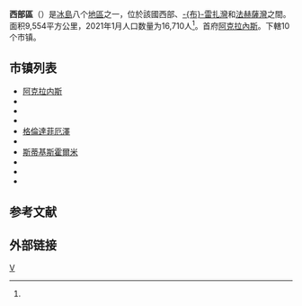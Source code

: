 {{Infobox settlement
|name = 西部區
|native_name = Vesturland
|native_name_lang = is
|image_map = Vesturland in Iceland.svg
|map_caption = 西部區在冰岛的位置
|settlement_type = [[冰岛|冰岛]][[冰岛地区|地区]]
|seat_type = 首府
|seat = [[阿克拉內斯|阿克拉內斯]]
|area_total_km2 = 9554
|area_footnotes = <ref name="citypopu"/>
|population_as_of = 2021
|population_total = 16,710
|population_footnotes = <ref name="citypopu"/>
|population_density_km2 = auto
}}
'''西部區'''（{{lang-is|Vesturland}}）是[[冰島|冰島]]八个[[冰岛地区|地區]]之一，位於該國西部、[[布雷扎灣|-{布}-雷扎灣]]和[[法赫薩灣|法赫薩灣]]之間。面积9,554平方公里，2021年1月人口数量为16,710人<ref name="citypopu"/>。首府[[阿克拉內斯|阿克拉內斯]]。下轄10个市镇。

== 市镇列表 ==
{{div col|colwidth=15em}}
* [[阿克拉内斯|阿克拉内斯]]
* {{le|斯科拉达尔区|Skorradalshreppur}}
* {{le|华尔非亚扎乡|Hvalfjarðarsveit}}
* {{le|博尔加比格兹|Borgarbyggð}}
* [[格倫達菲厄澤|格倫達菲厄澤]]
* {{le|海尔加费德乡|Helgafellssveit}}
* [[斯蒂基斯霍爾米|斯蒂基斯霍爾米]]
* {{le|埃亚-米克拉霍尔特区|Eyja- og Miklaholtshreppur}}
* {{le|斯奈山镇|Snæfellsbær}}
* {{le|达拉比格兹|Dalabyggð}}
{{div col end}}

== 参考文献 ==
{{Reflist|30em|refs=
<ref name="citypopu">{{cite web | url = https://www.citypopulation.de/en/iceland/cities/ | title = ICELAND: Major Localities | language = en | publisher = citypopulation.de | accessdate = 2021-04-23 | archive-date = 2021-02-24 | archive-url = https://web.archive.org/web/20210224082945/https://www.citypopulation.de/en/iceland/cities/ | dead-url = no }}</ref>
}}

== 外部链接 ==
{{commonscat|Vesturland|position=left}}

{{Iceland topics}}

[[Category:冰岛地区|V]]